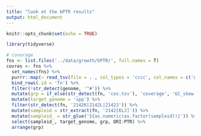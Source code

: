 ```yaml
---
title: "look at the bPTR results"
output: html_document
---
```


```r
knitr::opts_chunk$set(echo = TRUE)
```

```r
library(tidyverse)
```

```r
# coverage
fns <- list.files('../data/growth/bPTR/', full.names = T)
covres <- fns %>% 
  set_names(fns) %>% 
  purrr::map(~ read_tsv(file = . , col_types = 'cccc', col_names = c('genome','ORI','TER','PTR'))) %>% 
  bind_rows(.id = 'fn') %>% 
  filter(!str_detect(genome, '^#')) %>% 
  mutate(grp = if_else(str_detect(fn, 'cov.tsv'), 'coverage', 'GC_skew')) %>% 
  mutate(target_genome = 'spp') %>% 
  filter(str_detect(fn, '2142K|2142L|2142J')) %>% 
  mutate(sampleid = str_extract(fn, '2142[KLJ]')) %>% 
  mutate(sampleid_ = str_glue('S{as.numeric(as.factor(sampleid))}')) %>% 
  select(sampleid_, target_genome, grp, ORI:PTR) %>% 
  arrange(grp)
```

